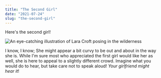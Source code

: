 ```yaml
---
title: "The Second Girl"
date: "2021-07-24"
slug: "the-second-girl"
---
```


Here's the second girl!

![An eye-catching illustration of Lara Croft posing in the wilderness](../src/images/ail3-1.jpg)

I know, I know; She might appear a bit curvy to be out and about in the way she is.
While I'm sure most who appreciated the first girl would like her as well, she is here to appeal to a slightly different crowd.
Imagine what you would do to hear, but take care not to speak aloud! *Your girlfriend might hear it*!